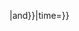 {{NYCS time 2|F|icon=alltimes|text=all times|dicon=rushpeak|dtext=two rush hour trains, peak direction|punct={{#if:{{{complex|}}}|{{#switch:{{{complex}}}|end=,and|#default=,}}|and}}|time={{{time|}}}}}&#8203;